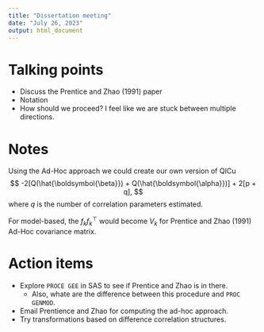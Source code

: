 ```yaml
---
title: "Dissertation meeting"
date: "July 26, 2023"
output: html_document
---
```


# Talking points

- Discuss the Prentice and Zhao (1991) paper
- Notation
- How should we proceed? I feel like we are stuck between multiple directions.

# Notes
Using the Ad-Hoc approach we could create our own version of QICu
$$
-2[Q(\hat{\boldsymbol{\beta}}) + Q(\hat{\boldsymbol{\alpha}})] + 2[p + q],
$$
where $q$ is the number of correlation parameters estimated.

For model-based, the $f_{k}f_{k}^{\top}$ would become $V_{k}$ for Prentice and Zhao (1991) Ad-Hoc covariance matrix.

# Action items

- Explore `PROCE GEE` in SAS to see if Prentice and Zhao is in there.
    - Also, whate are the difference between this procedure and `PROC GENMOD`.
- Email Prentience and Zhao for computing the ad-hoc approach.
- Try transformations based on difference correlation structures.